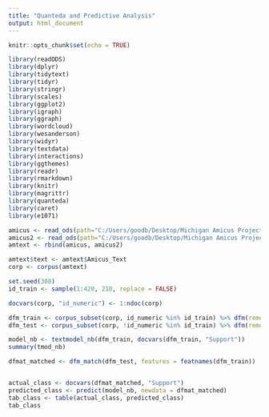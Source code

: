 ---
title: "Quanteda and Predictive Analysis"
output: html_document
---

```{r setup, include=FALSE}
knitr::opts_chunk$set(echo = TRUE)
```

```{r, load packages, include = FALSE}
library(readODS)
library(dplyr)
library(tidytext)
library(tidyr)
library(stringr)
library(scales)
library(ggplot2)
library(igraph)
library(ggraph)
library(wordcloud)
library(wesanderson)
library(widyr)
library(textdata)
library(interactions)
library(ggthemes)
library(readr)
library(rmarkdown)
library(knitr)
library(magrittr)
library(quanteda)
library(caret)
library(e1071)

```


```{r, load data, include=FALSE}
amicus <- read_ods(path="C:/Users/goodb/Desktop/Michigan Amicus Project/Michigan Amicus Project.ods", col_names=TRUE)
amicus2 <- read_ods(path="C:/Users/goodb/Desktop/Michigan Amicus Project/Michigan Amicus Project 2.ods", col_names=TRUE)
amtext <- rbind(amicus, amicus2)
```


```{r, echo=FALSE}

amtext$text <- amtext$Amicus_Text
corp <- corpus(amtext)

set.seed(300)
id_train <- sample(1:420, 210, replace = FALSE)

docvars(corp, "id_numeric") <- 1:ndoc(corp)

dfm_train <- corpus_subset(corp, id_numeric %in% id_train) %>% dfm(remove_punct=TRUE, tolower=TRUE, remove=stopwords("english"))
dfm_test <- corpus_subset(corp, !id_numeric %in% id_train) %>% dfm(remove_punct=TRUE, tolower=TRUE, remove=stopwords("english"))

model_nb <- textmodel_nb(dfm_train, docvars(dfm_train, "Support"))
summary(tmod_nb)

dfmat_matched <- dfm_match(dfm_test, features = featnames(dfm_train))


actual_class <- docvars(dfmat_matched, "Support")
predicted_class <- predict(model_nb, newdata = dfmat_matched)
tab_class <- table(actual_class, predicted_class)
tab_class



```